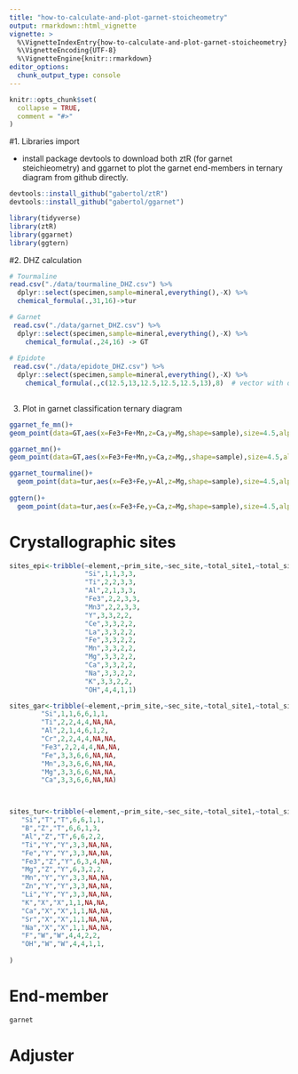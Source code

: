```yaml
---
title: "how-to-calculate-and-plot-garnet-stoicheometry"
output: rmarkdown::html_vignette
vignette: >
  %\VignetteIndexEntry{how-to-calculate-and-plot-garnet-stoicheometry}
  %\VignetteEncoding{UTF-8}
  %\VignetteEngine{knitr::rmarkdown}
editor_options: 
  chunk_output_type: console
---
```


```r
knitr::opts_chunk$set(
  collapse = TRUE,
  comment = "#>"
)
```

#1. Libraries import

- install package devtools to download both ztR (for garnet steichieometry) and ggarnet to plot the garnet end-members in ternary diagram from github directly.
```r

devtools::install_github("gabertol/ztR")
devtools::install_github("gabertol/ggarnet")

library(tidyverse)
library(ztR)
library(ggarnet)
library(ggtern)


```

#2. DHZ calculation
```r

# Tourmaline
read.csv("./data/tourmaline_DHZ.csv") %>% 
  dplyr::select(specimen,sample=mineral,everything(),-X) %>% 
  chemical_formula(.,31,16)->tur

# Garnet
 read.csv("./data/garnet_DHZ.csv") %>% 
  dplyr::select(specimen,sample=mineral,everything(),-X) %>% 
    chemical_formula(.,24,16) -> GT
  
# Epidote 
 read.csv("./data/epidote_DHZ.csv") %>% 
  dplyr::select(specimen,sample=mineral,everything(),-X) %>% 
    chemical_formula(.,c(12.5,13,12.5,12.5,12.5,13),8)  # vector with different qtty of oxigens
  


```


3. Plot in garnet classification ternary diagram

```r
ggarnet_fe_mn()+
geom_point(data=GT,aes(x=Fe3+Fe+Mn,z=Ca,y=Mg,shape=sample),size=4.5,alpha=0.5)

ggarnet_mn()+
geom_point(data=GT,aes(x=Fe3+Fe+Mn,y=Ca,z=Mg,,shape=sample),size=4.5,alpha=0.5)

ggarnet_tourmaline()+
  geom_point(data=tur,aes(x=Fe3+Fe,y=Al,z=Mg,shape=sample),size=4.5,alpha=0.5)
  
ggtern()+
  geom_point(data=tur,aes(x=Fe3+Fe,y=Ca,z=Mg,shape=sample),size=4.5,alpha=0.5)

```

# Crystallographic sites
```r
sites_epi<-tribble(~element,~prim_site,~sec_site,~total_site1,~total_site2,
                   "Si",1,1,3,3,
                   "Ti",2,2,3,3,
                   "Al",2,1,3,3, 
                   "Fe3",2,2,3,3, 
                   "Mn3",2,2,3,3,
                   "Y",3,3,2,2,  
                   "Ce",3,3,2,2, 
                   "La",3,3,2,2,  
                   "Fe",3,3,2,2,   
                   "Mn",3,3,2,2,  
                   "Mg",3,3,2,2,  
                   "Ca",3,3,2,2,  
                   "Na",3,3,2,2,   
                   "K",3,3,2,2,   
                   "OH",4,4,1,1)

sites_gar<-tribble(~element,~prim_site,~sec_site,~total_site1,~total_site2,~order_s1,~order_s2,
        "Si",1,1,6,6,1,1, 
        "Ti",2,2,4,4,NA,NA,
        "Al",2,1,4,6,1,2,  
        "Cr",2,2,4,4,NA,NA,  
        "Fe3",2,2,4,4,NA,NA,
        "Fe",3,3,6,6,NA,NA,  
        "Mn",3,3,6,6,NA,NA, 
        "Mg",3,3,6,6,NA,NA, 
        "Ca",3,3,6,6,NA,NA) 



sites_tur<-tribble(~element,~prim_site,~sec_site,~total_site1,~total_site2,~order_s1,~order_s2,
   "Si","T","T",6,6,1,1,
   "B","Z","T",6,6,1,3,
   "Al","Z","T",6,6,2,2,
   "Ti","Y","Y",3,3,NA,NA,
   "Fe","Y","Y",3,3,NA,NA,
   "Fe3","Z","Y",6,3,4,NA,
   "Mg","Z","Y",6,3,2,2,
   "Mn","Y","Y",3,3,NA,NA,
   "Zn","Y","Y",3,3,NA,NA,
   "Li","Y","Y",3,3,NA,NA,
   "K","X","X",1,1,NA,NA,
   "Ca","X","X",1,1,NA,NA,
   "Sr","X","X",1,1,NA,NA,
   "Na","X","X",1,1,NA,NA, 
   "F","W","W",4,4,2,2,   
   "OH","W","W",4,4,1,1,   
  
)
```

# End-member
```r
garnet
```

# Adjuster

